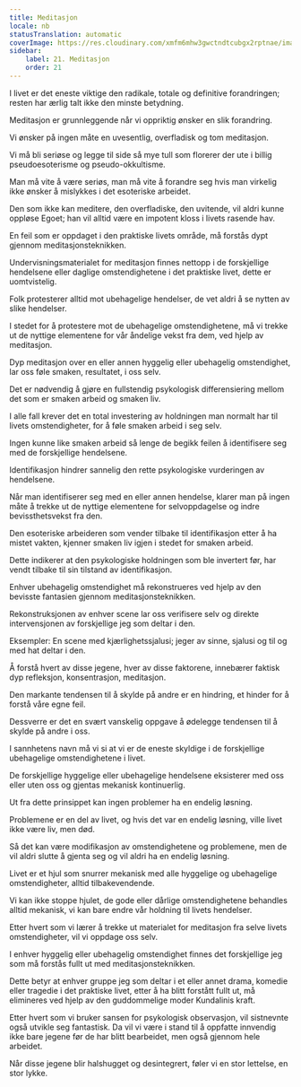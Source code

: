 ```yaml
---
title: Meditasjon
locale: nb
statusTranslation: automatic
coverImage: https://res.cloudinary.com/xmfm6mhw3gwctndtcubgx2rptnae/image/upload/v1741354419/small_cover_la_gran_rebelion_28716e29d2.webp
sidebar:
    label: 21. Meditasjon
    order: 21
---
```

I livet er det eneste viktige den radikale, totale og definitive forandringen; resten har ærlig talt ikke den minste betydning.

Meditasjon er grunnleggende når vi oppriktig ønsker en slik forandring.

Vi ønsker på ingen måte en uvesentlig, overfladisk og tom meditasjon.

Vi må bli seriøse og legge til side så mye tull som florerer der ute i billig pseudoesoterisme og pseudo-okkultisme.

Man må vite å være seriøs, man må vite å forandre seg hvis man virkelig ikke ønsker å mislykkes i det esoteriske arbeidet.

Den som ikke kan meditere, den overfladiske, den uvitende, vil aldri kunne oppløse Egoet; han vil alltid være en impotent kloss i livets rasende hav.

En feil som er oppdaget i den praktiske livets område, må forstås dypt gjennom meditasjonsteknikken.

Undervisningsmaterialet for meditasjon finnes nettopp i de forskjellige hendelsene eller daglige omstendighetene i det praktiske livet, dette er uomtvistelig.

Folk protesterer alltid mot ubehagelige hendelser, de vet aldri å se nytten av slike hendelser.

I stedet for å protestere mot de ubehagelige omstendighetene, må vi trekke ut de nyttige elementene for vår åndelige vekst fra dem, ved hjelp av meditasjon.

Dyp meditasjon over en eller annen hyggelig eller ubehagelig omstendighet, lar oss føle smaken, resultatet, i oss selv.

Det er nødvendig å gjøre en fullstendig psykologisk differensiering mellom det som er smaken arbeid og smaken liv.

I alle fall krever det en total investering av holdningen man normalt har til livets omstendigheter, for å føle smaken arbeid i seg selv.

Ingen kunne like smaken arbeid så lenge de begikk feilen å identifisere seg med de forskjellige hendelsene.

Identifikasjon hindrer sannelig den rette psykologiske vurderingen av hendelsene.

Når man identifiserer seg med en eller annen hendelse, klarer man på ingen måte å trekke ut de nyttige elementene for selvoppdagelse og indre bevissthetsvekst fra den.

Den esoteriske arbeideren som vender tilbake til identifikasjon etter å ha mistet vakten, kjenner smaken liv igjen i stedet for smaken arbeid.

Dette indikerer at den psykologiske holdningen som ble invertert før, har vendt tilbake til sin tilstand av identifikasjon.

Enhver ubehagelig omstendighet må rekonstrueres ved hjelp av den bevisste fantasien gjennom meditasjonsteknikken.

Rekonstruksjonen av enhver scene lar oss verifisere selv og direkte intervensjonen av forskjellige jeg som deltar i den.

Eksempler: En scene med kjærlighetssjalusi; jeger av sinne, sjalusi og til og med hat deltar i den.

Å forstå hvert av disse jegene, hver av disse faktorene, innebærer faktisk dyp refleksjon, konsentrasjon, meditasjon.

Den markante tendensen til å skylde på andre er en hindring, et hinder for å forstå våre egne feil.

Dessverre er det en svært vanskelig oppgave å ødelegge tendensen til å skylde på andre i oss.

I sannhetens navn må vi si at vi er de eneste skyldige i de forskjellige ubehagelige omstendighetene i livet.

De forskjellige hyggelige eller ubehagelige hendelsene eksisterer med oss ​​eller uten oss og gjentas mekanisk kontinuerlig.

Ut fra dette prinsippet kan ingen problemer ha en endelig løsning.

Problemene er en del av livet, og hvis det var en endelig løsning, ville livet ikke være liv, men død.

Så det kan være modifikasjon av omstendighetene og problemene, men de vil aldri slutte å gjenta seg og vil aldri ha en endelig løsning.

Livet er et hjul som snurrer mekanisk med alle hyggelige og ubehagelige omstendigheter, alltid tilbakevendende.

Vi kan ikke stoppe hjulet, de gode eller dårlige omstendighetene behandles alltid mekanisk, vi kan bare endre vår holdning til livets hendelser.

Etter hvert som vi lærer å trekke ut materialet for meditasjon fra selve livets omstendigheter, vil vi oppdage oss selv.

I enhver hyggelig eller ubehagelig omstendighet finnes det forskjellige jeg som må forstås fullt ut med meditasjonsteknikken.

Dette betyr at enhver gruppe jeg som deltar i et eller annet drama, komedie eller tragedie i det praktiske livet, etter å ha blitt forstått fullt ut, må elimineres ved hjelp av den guddommelige moder Kundalinis kraft.

Etter hvert som vi bruker sansen for psykologisk observasjon, vil sistnevnte også utvikle seg fantastisk. Da vil vi være i stand til å oppfatte innvendig ikke bare jegene før de har blitt bearbeidet, men også gjennom hele arbeidet.

Når disse jegene blir halshugget og desintegrert, føler vi en stor lettelse, en stor lykke.

